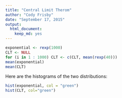 ```yaml
---
title: "Central Limit Therom"
author: "Cody Frisby"
date: "September 17, 2015"
output: 
  html_document: 
    keep_md: yes
---
```


```r
exponential <- rexp(1000)
CLT <- NULL
for (i in 1 : 1000) CLT <- c(CLT, mean(rexp(40)))
mean(exponential)
mean(CLT)
```

Here are the histograms of the two distributions:

```r
hist(exponential, col = "green")
hist(CLT, col="green")
```
